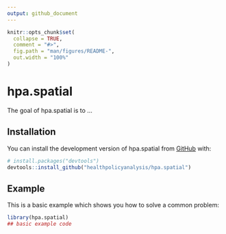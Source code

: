 ```yaml
---
output: github_document
---
```


<!-- README.md is generated from README.Rmd. Please edit that file -->

```r
knitr::opts_chunk$set(
  collapse = TRUE,
  comment = "#>",
  fig.path = "man/figures/README-",
  out.width = "100%"
)
```

# hpa.spatial

<!-- badges: start -->
<!-- badges: end -->

The goal of hpa.spatial is to ...

## Installation

You can install the development version of hpa.spatial from [GitHub](https://github.com/) with:

``` r
# install.packages("devtools")
devtools::install_github("healthpolicyanalysis/hpa.spatial")
```

## Example

This is a basic example which shows you how to solve a common problem:

```r
library(hpa.spatial)
## basic example code
```

